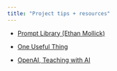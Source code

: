 ```yaml
---
title: "Project tips + resources"
---
```


- [Prompt Library (Ethan Mollick)](https://www.moreusefulthings.com/prompts)

- [One Useful Thing](https://www.oneusefulthing.org/)

- [OpenAI, Teaching with AI](https://openai.com/blog/teaching-with-ai)
